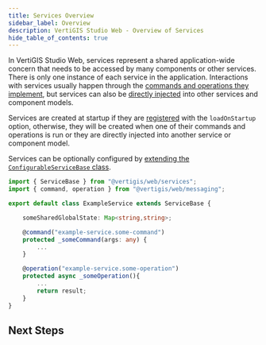 ```yaml
---
title: Services Overview
sidebar_label: Overview
description: VertiGIS Studio Web - Overview of Services
hide_table_of_contents: true
---
```



In VertiGIS Studio Web, services represent a shared application-wide concern that needs to be accessed by many components or other services. There is only one instance of each service in the application. Interactions with services usually happen through the [commands and operations they implement](sdk-commands-operations.mdx#implementing-commands-and-operations), but services can also be [directly injected](sdk-services-injecting-services.mdx) into other services and component models.

<!-- TODO: Add a link out to the services API
:::tip
VertiGIS Studio Web has many [built-in services]().
:::
-->

Services are created at startup if they are [registered](sdk-services-reference.mdx#service-registration) with the `loadOnStartup` option, otherwise, they will be created when one of their commands and operations is run or they are directly injected into another service or component model.

Services can be optionally configured by [extending the `ConfigurableServiceBase` class](sdk-services-reference.mdx#models-and-configuration).

```ts
import { ServiceBase } from "@vertigis/web/services";
import { command, operation } from "@vertigis/web/messaging";

export default class ExampleService extends ServiceBase {

    someSharedGlobalState: Map<string,string>;

    @command("example-service.some-command")
    protected _someCommand(args: any) {
        ...
    }

    @operation("example-service.some-operation")
    protected async _someOperation(){
        ...
        return result;
    }
}
```

## Next Steps

<UseCaseContainer>
    <UseCaseCard
        title="Create a Service"
        description="Learn how to create a basic service"
        link={useBaseUrl("docs/web/sdk-services-create")}
    />
    <UseCaseCard
        title="Check out the Service Reference"
        description="Take a deep dive into services in the VertiGIS Studio Web SDK"
        link={useBaseUrl("docs/web/sdk-services-reference")}
    />
</UseCaseContainer>
